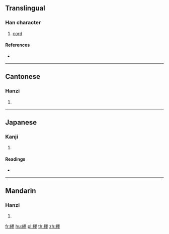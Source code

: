 {{character info/new}}
==Translingual==

===Han character===
{{Han char|rn=120|rad=糸|as=15|sn=21|four=26914|canj=VFWGG}}

# [[cord]]

====References====
* {{Han ref|kx=0942.290|dkj=28026|dj=1382.100|hdz=53466.100|uh=7E86|ud=32390|bh=F5EB|bd=62955}}

----

==Cantonese==

===Hanzi===
{{yue-hanzi|jyut=mak6|y=mak6}}

# {{defn|lang=yue|sort=糸15}}

----

==Japanese==

===Kanji===
{{ja-kanji|grade=|rs=糸15}}

# {{defn|lang=ja|sort=糸15}}

====Readings====
* {{ja-readings|on=[[ぼく]] (boku), [[もく]] (moku)|kun=[[なわ]] (nawa)}}

----

==Mandarin==

===Hanzi===
{{cmn-hanzi|pin=[[mò]] ([[mo4]])|wg=mo<sup>4</sup>}}

# {{defn|lang=cmn|sort=糸15}}

[[fr:纆]]
[[hu:纆]]
[[pl:纆]]
[[th:纆]]
[[zh:纆]]